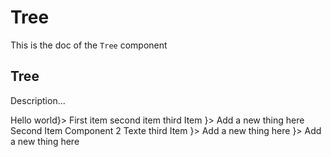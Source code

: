 <!--- Tree.stories.mdx --->


<Meta title="Design System/Molecules/Tree" component={Tree} />

# Tree

This is the doc of the `Tree` component

## Tree

Description...

<Canvas>
  <Story name="base">
    <Box padding={11} style={{ width: '700px' }}>
      <Tree root={<Box>Hello world</Box>}>
        <TreeItem>
          <TreeItemContent>
            <Box>First item</Box>
          </TreeItemContent>
          <SubTree>
            <TreeItem>
              <TreeItemContent>
                <Box>second item</Box>
              </TreeItemContent>
            </TreeItem>
            <TreeItem>
              <TreeItemContent>
                <Box>third Item</Box>
              </TreeItemContent>
            </TreeItem>
            <TreeBubble icon={<AddIcon />}>
              <TextButton>Add a new thing here</TextButton>
            </TreeBubble>
          </SubTree>
        </TreeItem>
        <TreeItem>
          <TreeItemContent>
            <Box>Second Item</Box>
          </TreeItemContent>
          <SubTree>
            <TreeItem>
              <TreeItemContent>
                <Box>
                  <Row justifyContent="space-between">
                    <Text highlighted>Component 2</Text>
                    <Text small>Texte</Text>
                    <Row>
                      <IconButton title="Edit" noBorder>
                        <EditIcon />
                      </IconButton>
                      <Box paddingLeft={2}>
                        <IconButton title="Delete" noBorder>
                          <DeleteIcon />
                        </IconButton>
                      </Box>
                    </Row>
                  </Row>
                </Box>
              </TreeItemContent>
            </TreeItem>
            <TreeItem>
              <TreeItemContent>
                <Box>third Item</Box>
              </TreeItemContent>
            </TreeItem>
            <TreeBubble icon={<AddIcon />}>
              <TextButton>Add a new thing here</TextButton>
            </TreeBubble>
          </SubTree>
        </TreeItem>
        <TreeBubble icon={<AddIcon />}>
          <TextButton>Add a new thing here</TextButton>
        </TreeBubble>
      </Tree>
    </Box>
  </Story>
</Canvas>
